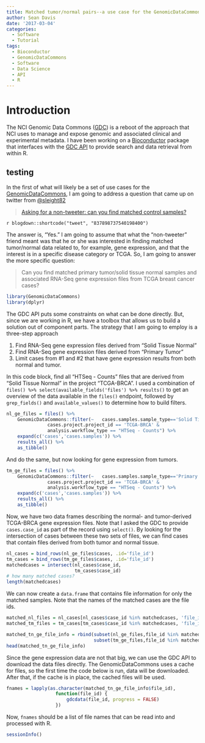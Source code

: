 ```yaml
---
title: Matched tumor/normal pairs--a use case for the GenomicDataCommons Bioconductor package
author: Sean Davis
date: '2017-03-04'
categories:
  - Software
  - Tutorial
tags:
  - Bioconductor
  - GenomicDataCommons
  - Software
  - Data Science
  - API
  - R
---
```


# Introduction

The NCI Genomic Data Commons ([GDC](https://gdc.nci.nih.gov)) is a reboot of the approach that NCI uses to manage and expose genomic and associated clinical and experimental metadata. I have been working on a [Bioconductor](https://bioconductor.org) package that interfaces with the [GDC API](https://gdc-api.nci.nih.gov) to provide search and data retrieval from within R. 

## testing

In the first of what will likely be a set of use cases for the [GenomicDataCommons](https://github.com/Bioconductor/GenomicDataCommons), I am going to address a question that came up on twitter from [\@sleight82](https://twitter.com/sleight82)

> [Asking for a non-tweeter: can you find matched control samples?](https://twitter.com/sleight82/status/837898737540198400)

`r blogdown::shortcode("tweet", "837898737540198400")`

The answer is, "Yes." I am going to assume that what the "non-tweeter" friend meant was that he or she was interested in finding matched tumor/normal data related to, for example, gene expression, and that the interest is in a specific disease category or TCGA. So, I am going to answer the more specific question:

> Can you find matched primary tumor/solid tissue normal samples and associated RNA-Seq gene expression files from TCGA breast cancer cases?

```r
library(GenomicDataCommons)
library(dplyr)
```

The GDC API puts some constraints on what can be done directly. But, since we are working in R, we have a toolbox that allows us to build a solution out of component parts. The strategy that I am going to employ is a three-step approach

1. Find RNA-Seq gene expression files derived from "Solid Tissue Normal"
2. Find RNA-Seq gene expression files derived from "Primary Tumor"
3. Limit cases from #1 and #2 that have gene expression results from both normal and tumor.

In this code block, find all "HTSeq - Counts" files that are derived from "Solid Tissue Normal" in the project "TCGA-BRCA". I used a combination of `files() %>% select(available_fields('files') %>% results()` to get an overview of the data available in the `files()` endpoint, followed by `grep_fields()` and `available_values()` to determine how to build filters. 

```r
nl_ge_files = files() %>%
    GenomicDataCommons::filter(~   cases.samples.sample_type=='Solid Tissue Normal' &
               cases.project.project_id == 'TCGA-BRCA' &
               analysis.workflow_type == "HTSeq - Counts") %>%
    expand(c('cases','cases.samples')) %>%
    results_all() %>%
    as_tibble()
```

And do the same, but now looking for gene expression from tumors.

```r
tm_ge_files = files() %>%
    GenomicDataCommons::filter(~   cases.samples.sample_type=='Primary Tumor' &
               cases.project.project_id == 'TCGA-BRCA' &
               analysis.workflow_type == "HTSeq - Counts") %>%
    expand(c('cases','cases.samples')) %>%
    results_all() %>%
    as_tibble()
```

Now, we have two data frames describing the normal- and tumor-derived TCGA-BRCA gene expression files. Note that I asked the GDC to provide `cases.case_id` as part of the record using `select()`. By looking for the intersection of cases between these two sets of files, we can find cases that contain files derived from both tumor and normal tissue.

```r
nl_cases = bind_rows(nl_ge_files$cases, .id='file_id')
tm_cases = bind_rows(tm_ge_files$cases, .id='file_id')
matchedcases = intersect(nl_cases$case_id,
                         tm_cases$case_id)
# how many matched cases?
length(matchedcases)
```

We can now create a `data.frame` that contains file information for only the matched samples. Note
that the names of the matched cases are the file ids.

```r
matched_nl_files = nl_cases[nl_cases$case_id %in% matchedcases, 'file_id']
matched_tm_files = tm_cases[tm_cases$case_id %in% matchedcases, 'file_id']

matched_tn_ge_file_info = rbind(subset(nl_ge_files,file_id %in% matched_nl_files),
                                subset(tm_ge_files,file_id %in% matched_tm_files))
head(matched_tn_ge_file_info)
```

Since the gene expression data are not that big, we can use the GDC API to download the data files directly. The GenomicDataCommons uses a cache for files, so the first time the code
below is run, data will be downloaded. After that, if the cache is in place, the cached
files will be used.

```r
fnames = lapply(as.character(matched_tn_ge_file_info$file_id),
                  function(file_id) {
                      gdcdata(file_id, progress = FALSE)
                  })
```

Now, `fnames` should be a list of file names that can be read into and processed with R.

```r
sessionInfo()
```
